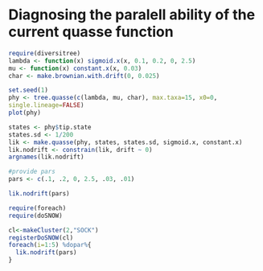 Diagnosing the paralell ability of the current quasse function
========================================================


```r
require(diversitree)
lambda <- function(x) sigmoid.x(x, 0.1, 0.2, 0, 2.5)
mu <- function(x) constant.x(x, 0.03)
char <- make.brownian.with.drift(0, 0.025)
```


```r
set.seed(1)
phy <- tree.quasse(c(lambda, mu, char), max.taxa=15, x0=0,
single.lineage=FALSE)
plot(phy)
```


```r
states <- phy$tip.state
states.sd <- 1/200
lik <- make.quasse(phy, states, states.sd, sigmoid.x, constant.x)
lik.nodrift <- constrain(lik, drift ~ 0)
argnames(lik.nodrift)
```


```r
#provide pars
pars <- c(.1, .2, 0, 2.5, .03, .01)

lik.nodrift(pars)

require(foreach)
require(doSNOW)

cl<-makeCluster(2,"SOCK")
registerDoSNOW(cl)
foreach(i=1:5) %dopar%{
  lik.nodrift(pars)
}
```

